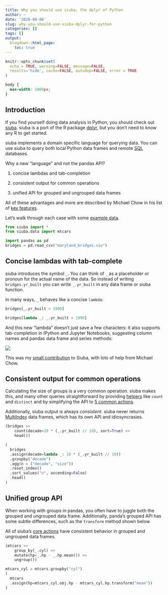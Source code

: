 ```yaml
---
title: Why you should use siuba, the dplyr of Python
author: ~
date: '2020-08-06'
slug: why-you-should-use-siuba-dplyr-for-python
categories: []
tags: []
output:
  blogdown::html_page:
    toc: true
---
```



```r
knitr::opts_chunk$set(
  echo = TRUE, warning=FALSE, message=FALSE,
  results='hide', cache=FALSE, autodep=FALSE, error = TRUE
)
```

```css
body {
  max-width: 1000px;
}
```

## Introduction

If you find yourself doing data analysis in Python, you should check out 
[siuba](https://github.com/machow/siuba). 
siuba is a port of the R package [dplyr](https://github.com/tidyverse/dplyr),
but you don't need to know any R to get started.

siuba implements a domain specific language for querying data. You can use siuba
to query both local Python data frames and remote 
[SQL](https://github.com/machow/siuba#using-with-a-sql-database) databases.

Why a new "language" and not the pandas API?

1. concise lambdas and tab-completion

2. consistent output for common operations

3. unified API for grouped and ungrouped data frames



All of these advantages and more are described by Michael Chow in his list of
[key features](https://siuba.readthedocs.io/en/latest/key_features.html).

Let's walk through each case with some [example data](https://github.com/rfordatascience/tidytuesday/tree/master/data/2018/2018-11-27).


```python
from siuba import *
from siuba.data import mtcars

import pandas as pd
bridges = pd.read_csv("maryland_bridges.csv")
```

## Concise lambdas with tab-complete

siuba introduces the symbol `_`. You can think of `_` as a placeholder or pronoun
for the actual name of the data. 
So instead of writing `bridges.yr_built` you can write `_.yr_built` in any
data frame or siuba function.

In many ways, `_` behaves like a concise `lambda`:

<div class="row">
<div class="col-md-6">
```python
bridges[_.yr_built > 1990]
```
</div>
<div class="col-md-6">
```python
bridges[lambda _: _.yr_built > 1990]
```
</div>
</div>

And this new "lambda" doesn't just save a few characters: 
it also supports tab-completion in IPython and Jupyter Notebooks,
suggesting column names and pandas data frame and series methods:

![](/blog/siuba-and-ipython-tab-complete/ipython-mtcars.gif)

This was my [small contribution](/blog/siuba-and-ipython-tab-complete) to Siuba, 
with lots of help from Michael Chow.


## Consistent output for common operations

Calculating the size of groups is a very common operation. 
siuba makes this, and many other queries straightforward by providing
[helpers](https://siuba.readthedocs.io/en/latest/api_index.html) like
`count` and `distinct` and by
simplifying the API to [5 common actions](https://github.com/machow/siuba#siuba).

Additionally, siuba output is always *consistent*. siuba never returns 
[MultiIndex](https://pandas.pydata.org/pandas-docs/stable/reference/api/pandas.MultiIndex.html)
data frames, which has its own API and idiosyncrasies. 


<div class="row">
<div class="col-md-6">
```python
(bridges >>
    count(decade=10 * (_.yr_built // 10), sort=True) >>
    head())
```
</div>
<div class="col-md-6">
```python
(
  bridges
  .assign(decade=lambda _: 10 * (_.yr_built // 10))
  .groupby("decade")
  .agg(n = ("decade", "size"))
  .reset_index()
  .sort_values("n", ascending=False)
  .head()
)
```
</div>
</div>

## Unified group API

When working with groups in pandas, you often have to juggle both the grouped
and ungrouped data frame. Additionally, panda's grouped API has some subtle 
differences, such as the `transform` method shown below.

All of siuba's [core actions](https://siuba.readthedocs.io/en/latest/api_index.html#module-siuba.dply.verbs)
have consistent behavior in grouped and ungrouped data frames.

<div class="row">
<div class="col-md-6">
```python
(mtcars >>
    group_by(_.cyl) >>
    mutate(hp=_.hp - _.hp.mean()) >>
    ungroup())
```
</div>
<div class="col-md-6">
```python
mtcars_cyl = mtcars.groupby("cyl")
(
  mtcars
  .assign(hp=mtcars_cyl.obj.hp - mtcars_cyl.hp.transform("mean"))
)
```
</div>
</div>


